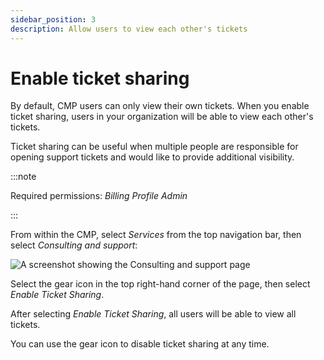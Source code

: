 ```yaml
---
sidebar_position: 3
description: Allow users to view each other's tickets
---
```


# Enable ticket sharing

By default, CMP users can only view their own tickets. When you enable ticket sharing, users in your organization will be able to view each other's tickets.

Ticket sharing can be useful when multiple people are responsible for opening support tickets and would like to provide additional visibility.

:::note

Required permissions: _Billing Profile Admin_

:::

From within the CMP, select _Services_ from the top navigation bar, then select _Consulting and support_:

![A screenshot showing the _Consulting and support_ page](../../assets/png/cmp-services-consulting-support.png)

Select the gear icon in the top right-hand corner of the page, then select _Enable Ticket Sharing_.

After selecting _Enable Ticket Sharing_, all users will be able to view all tickets.

You can use the gear icon to disable ticket sharing at any time.
